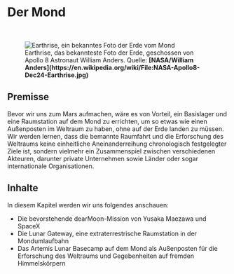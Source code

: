 
# Der Mond

<ReadingTime />

<br/>
<figure>
<Image src={require(".//../../resources/images/moon.png")} alt="Earthrise, ein bekanntes Foto der Erde vom Mond" />
<figcaption style={{ color: "rgb(156, 156, 156)", fontSize: "14px", marginTop: "2px" }}>Earthrise, das bekannteste Foto der Erde, geschossen von Apollo 8 Astronaut William Anders. Quelle: <strong>[NASA/William Anders](https://en.wikipedia.org/wiki/File:NASA-Apollo8-Dec24-Earthrise.jpg)</strong></figcaption>
</figure>

## Premisse
Bevor wir uns zum Mars aufmachen, wäre es von Vorteil, ein Basislager und eine Raumstation auf dem Mond zu errichten, um so etwas wie einen Außenposten im Weltraum zu haben, ohne auf der Erde landen zu müssen. Wir werden lernen, dass die bemannte Raumfahrt und die Erforschung des Weltraums keine einheitliche Aneinanderreihung chronologisch festgelegter Ziele ist, sondern vielmehr ein Zusammenspiel zwischen verschiedenen Akteuren, darunter private Unternehmen sowie Länder oder sogar internationale Organisationen.

## Inhalte
In diesem Kapitel werden wir uns folgendes anschauen:

- Die bevorstehende dearMoon-Mission von Yusaka Maezawa und SpaceX
- Die Lunar Gateway, eine extraterrestrische Raumstation in der Mondumlaufbahn
- Das Artemis Lunar Basecamp auf dem Mond als Außenposten für die Erforschung des Weltraums und Gegebenheiten auf fremden Himmelskörpern

<SaveArticleSection article="moon-introduction"/>